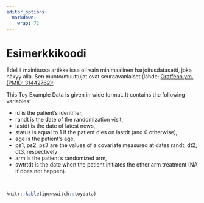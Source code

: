 ```yaml
---
editor_options: 
  markdown: 
    wrap: 72
---
```



# Esimerkkikoodi

Edellä mainitussa artikkelissa oli vain minimaalinen harjoitusdatasetti, joka näkyy alla. Sen muoto/muuttujat ovat seuraavanlaiset (lähde: [Grafféon ym. (PMID: 31442762):](https://www.sciencedirect.com/science/article/pii/S0010482519302082#bib14)

 This Toy Example Data is given in wide format. It contains the following variables:
   
- id is the patient's identifier,
- randt is the date of the randomization visit,
- lastdt is the date of latest news,
- status is equal to 1 if the patient dies on lastdt (and 0 otherwise),
- age is the patient's age,
- ps1, ps2, ps3 are the values of a covariate measured at dates randt, dt2, dt3, respectively
- arm is the patient's randomized arm,
- swtrtdt is the date when the patient initiates the other arm treatment (NA if does not happen).

<br>
```r

knitr::kable(ipcwswitch::toydata)

```
<br>

 
